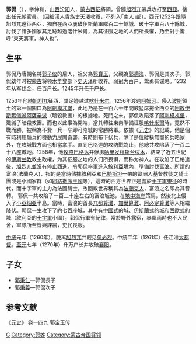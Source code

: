 {{Refimprove |time=2011-07-25T14:40:31+00:00 }}
'''郭侃'''（{{bd|1217年||1277年|catIdx=G郭}}），字仲和，[[山西|山西]][[汾阳|汾阳]]人，[[蒙古西征|蒙古西征]]將領，曾隨[[旭烈兀|旭烈兀]]帶兵攻打至[[西亞|西亞]]。後出任[[元朝|元朝]]官員。（因被漢人貴族[[史天澤|史天澤]]收養，不列入｢[[南人|南人]]｣部）。西元1252年跟隨旭烈兀遠征西亞，獨自在西亞屢破伊斯蘭軍隊百二十餘城、破十字軍百八十餘城，討伐了諸多國家其足跡越過喀什米爾，為其征服之地的人們所畏懼，乃至對手驚呼“東天將軍，神人也”。

==生平==
郭侃乃唐朝名將[[郭子仪|郭子仪]]的后人，祖父為[[郭寶玉|郭寶玉]]，父親為[[郭德海|郭德海]]，郭侃是其次子。郭侃幼年时被[[蒙古|蒙古]]将领[[木华黎|木华黎]]部下[[史天泽|史天泽]]所收养。弱冠为百户，鸷勇有谋略。1232年从军伐[[金|金]]，任百户长。1245年升任[[千户长|千户长]]。

1253年他随[[旭烈兀|旭烈兀]]征西，其足迹越过[[喀什米尔|喀什米尔]]。1256年渡過[[阿姆河|阿姆河]]。侵入[[波斯|波斯]]領土的第一個關口為[[阿剌模忒堡|阿剌模忒堡]]，此地乃是在一百六十年間威猛席捲全西亞的[[回教|回教]][[伊斯瑪儀派|伊斯瑪儀派]][[阿薩辛派|阿薩辛派]]（暗殺教團）的根據地。死鬥之末，郭侃攻陷落了[[阿剌模忒堡|阿剌模忒堡]]，殲滅了暗殺教團。而也以此事為開端，當其轉往東南準備征服[[喀什米爾|喀什米爾]]時，竟然不戰而勝，被稱為不費一兵一卒即可陷城的常勝將軍。依據《[[元史|元史]]》的記載，他是個有時利用騎兵的機動力展開奇襲，有時則布下伏兵，除了是位縱橫無盡的兵略家外，在攻城戰方面也相當拿手。直到巴格達的攻防戰為止，他總共攻陷落了一百二十八座城池。1258年，他[[巴格达之战_(1258年)|攻陷巴格达]]并俘虏[[哈里发|哈里发]][[穆斯台绥木|穆斯台绥木]]，結束了近五世紀的[[伊斯兰教|伊斯兰教]]教主政權，为其征服之地的人们所畏惧，而称为神人。在攻陷了巴格達後，[[旭烈兀|旭烈兀]]並沒有停止西進。令郭侃率軍進入[[敘利亞|敘利亞]]境內，準備討伐[[富浪|富浪]]。所謂的富浪(法蘭克人)，指的是當時佔據敘利亞和[[巴勒斯坦|巴勒斯坦]]一帶的歐洲人基督教徒之騎士團或是小國家群（如[[耶路撒冷王國|耶路撒冷王國]]等），這時的西方世界正是處於[[十字軍東征|十字軍東征]]的時代，而十字軍的主力為法國騎士，故回教世界稱其為[[法蘭克人|法蘭克人]]，富浪之名即為其音轉。 郭侃一共攻陷了一百二十座左右的富浪城池，在[[地中海岸|地中海岸]]策馬，然後北上侵入了[[小亞細亞|小亞細亞]]半島。當時，富浪的首長[[兀都算灘|兀都算灘]]、[[加葉算灘|加葉算灘]]、[[阿必定算灘|阿必定算灘]]等人相繼降伏。郭侃一生攻下了約七百座城，其中有[[中國式|中國式]]的城、[[伊斯蘭|伊斯蘭]]式的城和[[西歐|西歐]]式的城（敘利亞的[[十字軍|十字軍]]小國），郭侃行軍有紀律，常於野外露宿，暴風雨時也不入民舍，軍隊所至皆興課農，吏民畏服。

[[中统_(年号)|中统]]元年（1260年），脱离[[旭烈兀|旭烈兀]]并觐见[[忽必烈|忽必烈]]。中统二年（1261年）任江淮[[大都督|大都督]]。[[至元_(忽必烈)|至元]]七年（1270年）升万户长并攻破[[襄阳|襄阳]]。

==子女==

*[[郭秉仁|郭秉仁]]—郭侃長子
*[[郭秉義|郭秉義]]—郭侃次子


[[Category:元朝将军|G]]
[[Category:郭姓|Category:郭姓]]
[[Category:蒙古帝国将领|Category:蒙古帝国将领]]

==参考文献==
《[[元史|元史]]》 卷一四九 郭宝玉传